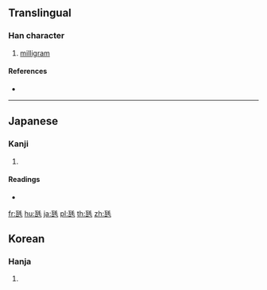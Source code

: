 ==Translingual==

===Han character===
{{Han char|rn=98|rad=瓦|as=04|sn=9|four=|canj=MNHQU}}

# [[milligram]]

====References====
* {{Han ref|kx=0748.201|dkj=21466|dj=1157.090|hdz=21422.121|uh=74F1|ud=29937}}

----

==Japanese==

===Kanji===
{{ja-kanji|grade=|rs=瓦04}}

# {{defn|lang=ja|sort=瓦04}}

====Readings====
* {{ja-readings|on=|kun=[[ミリグラム]] (miriguramu)|nanori=}}

[[fr:瓱]]
[[hu:瓱]]
[[ja:瓱]]
[[pl:瓱]]
[[th:瓱]]
[[zh:瓱]]
==Korean==

===Hanja===
{{ko-hanja|hangeul=밀리그램|rv=milligeuraem|mr=milligŭraem}}

# {{defn|lang=ko|sort=瓦12}}